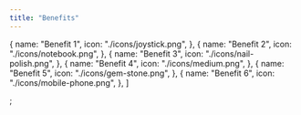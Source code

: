 ```yaml
---
title: "Benefits"
---
```


  {
    name: "Benefit 1",
    icon: "./icons/joystick.png",
  },
  {
    name: "Benefit 2",
    icon: "./icons/notebook.png",
  },
  {
    name: "Benefit 3",
    icon: "./icons/nail-polish.png",
  },
  {
    name: "Benefit 4",
    icon: "./icons/medium.png",
  },
  {
    name: "Benefit 5",
    icon: "./icons/gem-stone.png",
  },
  {
    name: "Benefit 6",
    icon: "./icons/mobile-phone.png",
  },
]

;
